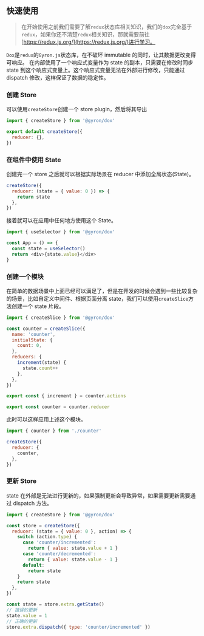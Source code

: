 ## 快速使用

> 在开始使用之前我们需要了解`redux`状态库相关知识，我们的`dox`完全基于`redux`，如果你还不清楚`redux`相关知识，那就需要前往[https://redux.js.org/](https://redux.js.org/)进行学习。

`Dox`是`redux`的`Gyron.js`状态库，在不破坏 immutable 的同时，让其数据更改变得可响应。
在内部使用了一个响应式变量作为 state 的副本，只需要在修改时同步 state 到这个响应式变量上。这个响应式变量无法在外部进行修改，只能通过 dispatch 修改，这样保证了数据的稳定性。

### 创建 Store

可以使用`createStore`创建一个 store plugin，然后将其导出

```js filename=store.js
import { createStore } from '@gyron/dox'

export default createStore({
  reducer: {},
})
```

### 在组件中使用 State

创建完一个 store 之后就可以根据实际场景在 reducer 中添加全局状态(State)。

```js filename=login.js line=3
createStore({
  reducer: (state = { value: 0 }) => {
    return state
  },
})
```

接着就可以在应用中任何地方使用这个 State。

```js
import { useSelector } from '@gyron/dox'

const App = () => {
  const state = useSelector()
  return <div>{state.value}</div>
}
```

### 创建一个模块

在简单的数据场景中上面已经可以满足了，但是在开发的时候会遇到一些比较复杂的场景，比如自定义中间件、根据页面分离 state，我们可以使用`createSlice`方法创建一个 state 片段。

```js filename=counter.js
import { createSlice } from '@gyron/dox'

const counter = createSlice({
  name: 'counter',
  initialState: {
    count: 0,
  },
  reducers: {
    increment(state) {
      state.count++
    },
  },
})

export const { increment } = counter.actions

export const counter = counter.reducer
```

此时可以这样应用上述这个模块。

```js line=5
import { counter } from './counter'

createStore({
  reducer: {
    counter,
  },
})
```

### 更新 Store

state 在外部是无法进行更新的，如果强制更新会导致异常，如果需要更新需要通过 dispatch 方法。

```js
import { createStore } from '@gyron/dox'

const store = createStore({
  reducer: (state = { value: 0 }, action) => {
    switch (action.type) {
      case 'counter/incremented':
        return { value: state.value + 1 }
      case 'counter/decremented':
        return { value: state.value - 1 }
      default:
        return state
    }
    return state
  },
})

const state = store.extra.getState()
// 错误的更新
state.value = 1
// 正确的更新
store.extra.dispatch({ type: 'counter/incremented' })
```

